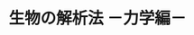 ﻿---
title: "生物の解析法 －力学編－"
category: "生命理工学院"
vol: 37
interviewee: "猪飼 篤 "
url: ""
tags: ["分子","生物","高分子","生体","原子"]
pdf: "37-1.pdf"
career: ""
pdfurl: "37-1/37-1.pdf"
preface: "生体高分子を原子間力顕微鏡を用いて力学的に解析している。試料に外力を加え、その形状の変化や力学的な特性を観察する。"
---
